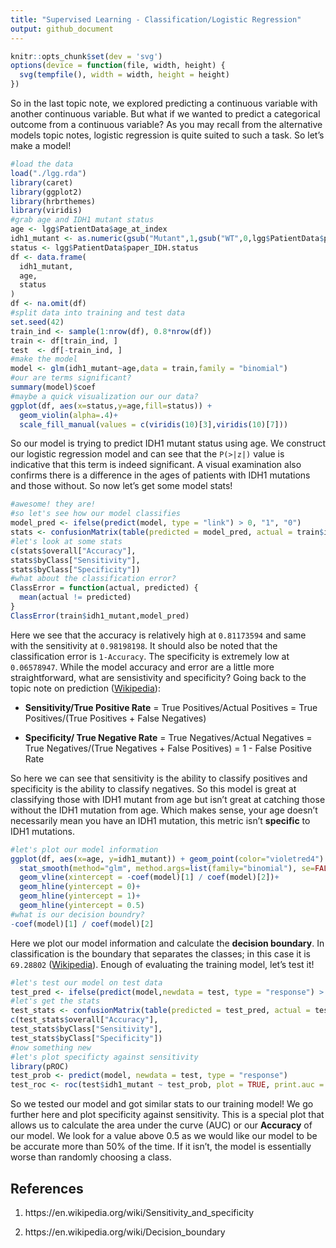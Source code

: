 ---
title: "Supervised Learning - Classification/Logistic Regression"
output: github_document
---

```{r setup, include=FALSE}
knitr::opts_chunk$set(dev = 'svg')
options(device = function(file, width, height) {
  svg(tempfile(), width = width, height = height)
})
```

So in the last topic note, we explored predicting a continuous variable with another continuous variable. But what if we wanted to predict a categorical outcome from a continuous variable? As you may recall from the alternative models topic notes, logistic regression is quite suited to such a task. So let's make a model!

```{r data, warning=FALSE,message=FALSE}
#load the data
load("./lgg.rda")
library(caret)
library(ggplot2)
library(hrbrthemes)
library(viridis)
#grab age and IDH1 mutant status
age <- lgg$PatientData$age_at_index
idh1_mutant <- as.numeric(gsub("Mutant",1,gsub("WT",0,lgg$PatientData$paper_IDH.status)))
status <- lgg$PatientData$paper_IDH.status
df <- data.frame(
  idh1_mutant,
  age,
  status
)
df <- na.omit(df)
#split data into training and test data
set.seed(42)
train_ind <- sample(1:nrow(df), 0.8*nrow(df))
train <- df[train_ind, ]
test  <- df[-train_ind, ]
#make the model
model <- glm(idh1_mutant~age,data = train,family = "binomial")
#our are terms significant?
summary(model)$coef
#maybe a quick visualization our our data?
ggplot(df, aes(x=status,y=age,fill=status)) + 
  geom_violin(alpha=.4)+
  scale_fill_manual(values = c(viridis(10)[3],viridis(10)[7]))
```

So our model is trying to predict IDH1 mutant status using age. We construct our logistic regression model and can see that the ```P(>|z|)``` value is indicative that this term is indeed significant. A visual examination also confirms there is a difference in the ages of patients with IDH1 mutations and those without. So now let's get some model stats!

```{r stats, warning=FALSE,message=FALSE}
#awesome! they are!
#so let's see how our model classifies
model_pred <- ifelse(predict(model, type = "link") > 0, "1", "0")
stats <- confusionMatrix(table(predicted = model_pred, actual = train$idh1_mutant), positive = "1")
#let's look at some stats
c(stats$overall["Accuracy"],
stats$byClass["Sensitivity"],
stats$byClass["Specificity"])
#what about the classification error?
ClassError = function(actual, predicted) {
  mean(actual != predicted)
}
ClassError(train$idh1_mutant,model_pred)
```

Here we see that the accuracy is relatively high at ```0.81173594``` and same with the sensitivity at ```0.98198198```. It should also be noted that the classification error is ```1-Accuracy```. The specificity is extremely low at ```0.06578947```. While the model accuracy and error are a little more straightforward, what are sensistivity and specificity? Going back to the topic note on prediction ([Wikipedia][1]):

* **Sensitivity/True Positive Rate** = True Positives/Actual Positives = True Positives/(True Positives + False Negatives)

* **Specificity/ True Negative Rate** = True Negatives/Actual Negatives = True Negatives/(True Negatives + False Positives) = 1 - False Positive Rate

So here we can see that sensitivity is the ability to classify positives and specificity is the ability to classify negatives. So this model is great at classifying those with IDH1 mutant from age but isn't great at catching those without the IDH1 mutation from age. Which makes sense, your age doesn't necessarily mean you have an IDH1 mutation, this metric isn't **specific** to IDH1 mutations. 

```{r plot, warning=FALSE,message=FALSE}
#let's plot our model information
ggplot(df, aes(x=age, y=idh1_mutant)) + geom_point(color="violetred4") + 
  stat_smooth(method="glm", method.args=list(family="binomial"), se=FALSE)+
  geom_vline(xintercept = -coef(model)[1] / coef(model)[2])+
  geom_hline(yintercept = 0)+
  geom_hline(yintercept = 1)+
  geom_hline(yintercept = 0.5)
#what is our decision boundry?
-coef(model)[1] / coef(model)[2]
```

Here we plot our model information and calculate the **decision boundary**. In classification is the boundary that separates the classes; in this case it is ```69.28802``` ([Wikipedia][2]). Enough of evaluating the training model, let's test it!

```{r test, warning=FALSE,message=FALSE}
#let's test our model on test data
test_pred <- ifelse(predict(model,newdata = test, type = "response") > 0.5, "1", "0")
#let's get the stats
test_stats <- confusionMatrix(table(predicted = test_pred, actual = test$idh1_mutant), positive = "1")
c(test_stats$overall["Accuracy"],
test_stats$byClass["Sensitivity"],
test_stats$byClass["Specificity"])
#now something new
#let's plot specificty against sensitivity
library(pROC)
test_prob <- predict(model, newdata = test, type = "response")
test_roc <- roc(test$idh1_mutant ~ test_prob, plot = TRUE, print.auc = TRUE)
```

So we tested our model and got similar stats to our training model! We go further here and plot specificity against sensitivity. This is a special plot that allows us to calculate the area under the curve (AUC) or our **Accuracy** of our model. We look for a value above 0.5 as we would like our model to be be accurate more than 50% of the time. If it isn't, the model is essentially worse than randomly choosing a class. 

## References

1. https://en.wikipedia.org/wiki/Sensitivity_and_specificity

2. https://en.wikipedia.org/wiki/Decision_boundary

[1]: https://en.wikipedia.org/wiki/Sensitivity_and_specificity

[2]: https://en.wikipedia.org/wiki/Decision_boundary